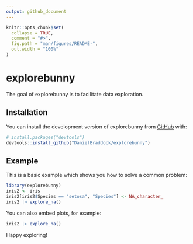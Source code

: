 ```yaml
---
output: github_document
---
```


```r
knitr::opts_chunk$set(
  collapse = TRUE,
  comment = "#>",
  fig.path = "man/figures/README-",
  out.width = "100%"
)
```

# explorebunny

The goal of explorebunny is to facilitate data exploration.

## Installation

You can install the development version of explorebunny from [GitHub](https://github.com/) with:

``` r
# install.packages("devtools")
devtools::install_github("DanielBraddock/explorebunny")
```

## Example

This is a basic example which shows you how to solve a common problem:

```r
library(explorebunny)
iris2 <- iris
iris2[iris2$Species == "setosa", "Species"] <- NA_character_
iris2 |> explore_na()
```

You can also embed plots, for example:

```r
iris2 |> explore_na()
```

Happy exploring!
